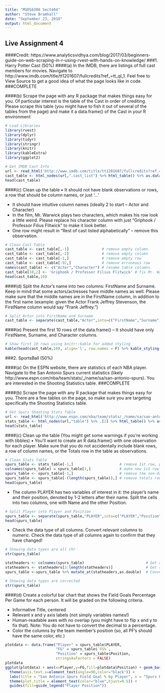 ```yaml
---
title: "MSDS6306 Sect404"
author: "Steve Bramhall"
date: "September 23, 2018"
output: html_document
---
```


## Live Assignment 4
####Credit: https://www.analyticsvidhya.com/blog/2017/03/beginners-guide-on-web-scraping-in-r-using-rvest-with-hands-on-knowledge/
###1. Harry Potter Cast (50%) 
####(a) In the IMDB, there are listings of full cast members for movies. Navigate to http://www.imdb.com/title/tt1201607/fullcredits?ref_=tt_ql_1. Feel free to View Source to get a good idea of what the page looks like in code. 
###COMPLETE

####(b) Scrape the page with any R package that makes things easy for you. Of particular interest is the table of the Cast in order of crediting. Please scrape this table (you might have to fish it out of several of the tables from the page) and make it a data.frame() of the Cast in your R environment 
```r
# Load Libraries
library(rvest)
library(dplyr)
library(tidyr)
library(stringr)
library(knitr)
library(kableExtra)
library(ggplot2)
```
```r
# Get IMDB Cast Info
url <- read_html('http://www.imdb.com/title/tt1201607/fullcredits?ref_=tt_ql_1')
cast_table <- html_nodes(url,".cast_list") %>% html_table() %>% as.data.frame()
head(cast_table)
```

####(c) Clean up the table • It should not have blank observations or rows, a row that should be column names, or just ‘…’ 

+    It should have intuitive column names (ideally 2 to start – Actor and Character) 
+    In the film, Mr. Warwick plays two characters, which makes his row look a little weird. Please replace his character column with just “Griphook / Professor Filius Flitwick” to make it look better. 
+    One row might result in “Rest of cast listed alphabetically” – remove this observation. 
```r
# Clean Cast Table
cast_table <- cast_table[,-1]               # remove empty column
cast_table <- cast_table[,-2]               # remove empty column
cast_table <- cast_table[-1,]               # remove empty row
cast_table <- cast_table[-92,]              # remove erroneous row
names(cast_table) <- c("Actor","Character") # rename table columns
cast_table[10,2] <- 'Griphook / Professor Filius Flitwick' # fix Mr. Warwick
head(cast_table,10)
```
	
####(d) Split the Actor’s name into two columns: FirstName and Surname. Keep in mind that some actors/actresses have middle names as well. Please make sure that the middle names are in the FirstName column, in addition to the first name (example: given the Actor Frank Jeffrey Stevenson, the FirstName column would say “Frank Jeffrey.”) 
```r
# Split Actor into FirstName and Surname
cast_table <- separate(cast_table,"Actor",into=c("FirstName","Surname"),"(\\s+)(?!.*\\s+)")
```

####(e) Present the first 10 rows of the data.frame() – It should have only FirstName, Surname, and Character columns. 
```r
# Show first 10 rows using knitr::kable for added styling
kable(head(cast_table,10), align='l', row.names = F) %>% kable_styling(bootstrap_options = "striped", full_width = T)
```

###2. SportsBall (50%)

####(a) On the ESPN website, there are statistics of each NBA player. Navigate to the San Antonio Spurs current statistics (likely http://www.espn.com/nba/team/stats/_/name/sa/san-antonio-spurs). You are interested in the Shooting Statistics table. 
###COMPLETE

####(b) Scrape the page with any R package that makes things easy for you. There are a few tables on the page, so make sure you are targeting specifically the Shooting Statistics table. 
```r
# Get Spurs Shooting Stats Table
url <- read_html('http://www.espn.com/nba/team/stats/_/name/sa/san-antonio-spurs')
stats_table <- html_nodes(url,"table") %>% .[2] %>% html_table() %>% as.data.frame()
head(stats_table)
```
####(c) Clean up the table (You might get some warnings if you’re working with tibbles) • You’ll want to create an R data.frame() with one observation for each player. Make sure that you do not accidentally include blank rows, a row of column names, or the Totals row in the table as observations. 
```r
# Clean Stats Table
spurs_table <- stats_table[-1,]                     # remove 1st row, put into spurs_table
colnames(spurs_table) = spurs_table[1,]             # make new 1st row the column names
spurs_table <- spurs_table[-1,]                     # remove the non-data row
spurs_table <- spurs_table[-(length(spurs_table)),] # remove totals row
head(spurs_table)
```
+   The column PLAYER has two variables of interest in it: the player’s name and their position, denoted by 1-2 letters after their name. Split the cells into two columns, one with Name and the other Position. 
```r
# Split Player into Player and Position
spurs_table <- separate(spurs_table,"PLAYER",into=c("PLAYER","Position"),",")
head(spurs_table)
```
+   Check the data type of all columns. Convert relevant columns to numeric. Check the data type of all columns again to confirm that they have changed! 
```r
# Showing data types are all chr
str(spurs_table)

statheaders <- colnames(spurs_table)                            # Get all all column names
statheaders <- statheaders[3:length(statheaders)]               # Get stat names that need to be converted
spurs_table <-spurs_table %>% mutate_at(statheaders,as.double)  # Convert stat columns to double

# Showing data types are corrected
str(spurs_table)
```

####(d) Create a colorful bar chart that shows the Field Goals Percentage Per Game for each person. It will be graded on the following criteria. 

+   Informative Title, centered 
+   Relevant x and y axis labels (not simply variables names!) 
+   Human-readable axes with no overlap (you might have to flip x and y to fix that). Note: You do not have to convert the decimal to a percentage. 
+   Color the columns by the team member’s position (so, all PF’s should have the same color, etc.) 
```r
plotdata <- data.frame("Player" = spurs_table$PLAYER,
                       "FG" = spurs_table$`FG%`,
                       "Position" = spurs_table$Position,
                       stringsAsFactors = FALSE)
plotdata
ggplot(plotdata) + aes(x=Player,y=FG,fill=plotdata$Position) + geom_bar(stat="identity") + 
  theme(axis.text.x=element_text(angle=90,color="black")) + 
  labs(title = "San Antonio Spurs Field Goal % by Player", x = "Spurs Player", y = "Field Goal %") +
  theme(plot.title = element_text(color="blue",hjust=0.5)) +
  guides(fill=guide_legend("Player Position"))

```
